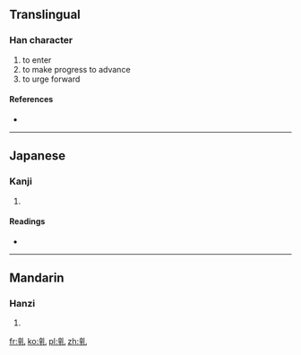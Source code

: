 ==Translingual==

===Han character===
{{Han char|rn=5|rad=乙|as=07|sn=8|four=|canj=卜十山 (YJU)|ids=⿰[[辛]][[乚]]}}

# to enter
# to make progress to advance
# to urge forward

====References====
* {{Han ref|kx=0084.190|dkj=00192|hdz=10055.050|uh=4E75|ud=20085}}

----

==Japanese==

===Kanji===
{{ja-kanji|grade=|rs=乙07}}

# {{defn|lang=ja|sort=乙07}}

====Readings====
* {{ja-readings|on=[[えん]] (en)|kun=[[すすむ]] (susumu)}}

----

==Mandarin==

===Hanzi===
{{cmn-hanzi|pin=[[yǎn]] ([[yan3]])|wg=yen<sup>3</sup>}}

# {{defn|lang=cmn|sort=乙07}}

[[fr:乵]]
[[ko:乵]]
[[pl:乵]]
[[zh:乵]]